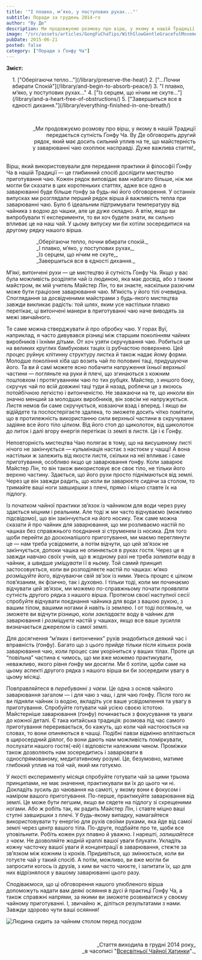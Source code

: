 ```yaml
---
title: '"І плавко, м’яко, у поступових рухах..."'
subtitle: Поради за грудень 2014-го
author: "Ву Де"
description: Ми продовжуємо розмову про вірш, у якому в нашій Традиції передається сутність Ґонфу Ча. Ву Де обговорить другий рядок, який має досить сильний вплив на те, що...
image: "/src/assets/articles/GongFuChaTips/WithSlowGentleGracefulMovement/WithSlowGentleGracefulMovement1.jpg"
pubDate: 2015-06-21
posted: false
category: ["Поради з Ґонфу Ча"]
---
```



**Зміст:**
<section style="padding-left: 1rem;">
1. ["Оберігаючи тепло..."](/library/preserve-the-heat/)
2. ["...Почни вбирати Спокій"](/library/and-begin-to-absorb-peace/)
3. "І плавко, м’яко, у поступових рухах..."
4. ["Із серцем, що нічим не скуте..."](/library/and-a-heart-free-of-obstructions/)
5. ["Завершиться все в єдності дихання."](/library/everything-finished-in-one-breath/)
</section>

<p>&nbsp;</p>

<p align="right" style="text-wrap: balance; margin-bottom: 2rem;">_Ми продовжуємо розмову про вірш, у якому в нашій Традиції передається сутність Ґонфу Ча. Ву Де обговорить другий рядок, який має досить сильний уплив на те, що майстерність у заварюванні чаю охоплює насправді. Дуже важлива стаття!_</p>

Вірш, який використовували для передання практики й філософії Ґонфу Ча в нашій Традиції — це глибинний спосіб дослідити мистецтво приготування чаю. Кожен рядок виповідає вам набагато більше, ніж ми могли би сказати в цих коротеньких статтях, адже все одно в заварюванні буде більше ґонфу за будь-які його обговорення. У останніх випусках ми розглядали перший рядок вірша й важливість тепла при заварюванні чаю. Було б ідеальним підтримувати температуру від чайника з водою до чашки, але це дуже складно. А втім, якщо ви випробували ті експерименти, то ви хоч будете знати, як сильно впливає це на наш чай. У цьому випуску ми би хотіли зосередитися на другому рядку нашого вірша.

<p style="margin-left: 5rem; color: var(--green);">_Оберігаючи тепло, почни вбирати спокій._<br />_І плавко, м’яко, у поступових рухах,_<br />_Із серцем, що нічим не скуте,_<br />_Завершиться все в єдності дихання._</p>

М’які, витончені рухи — це мистецтво й сутність Ґонфу Ча. Якщо у вас була можливість розділяти чай із людиною, яка має досвід, або з таким майстром, як мій учитель Майстер Лін, то ви знаєте, наскільки разючим може бути граціозне заварювання чаю. М’якість у його тілі очевидна. Споглядання за досвідченими майстрами з будь-якого мистецтва завжди викликає радість: той шлях, яким усе настільки плавко перетікає, ці витончені манери в приготуванні чаю наче виводять за межі звичайного.

Те саме можна стверджувати й про обробку чаю. У горах Вуї, наприклад, я часто дивувався різниці між старшим поколінням чайних виробників і їхніми дітьми. От хоч узяти скручування чаю. Робиться це на великих круглих бамбукових тацях із рубчастою поверхнею. Цей процес руйнує клітинну структуру листка й також надає йому форми. Молодше покоління хіба що возить чай по половині таці, придушуючи його. Та ви й самі можете ясно побачити напруження їхньої верхньої частини — погляньте на руки й плечі, що згинаються з кожним поштовхом і протягуванням чаю по тих рубцях. Майстер, з иншого боку, скручує чай по всій довжині таці туди й назад, роблячи це з якоюсь потойбічною легкістю і витонченістю. Не зважаючи на те, що инколи він значно менший за молодших виробників, він зовсім не напружується. Листя немов би саме скручується, ковзаючи взад і вперед. І якщо ви відійдете та поспостерігаєте здалека, то зможете досить чітко помітити, що в протилежність використанню сили верхньої частини в скручуванні задіяне все його тіло цілком. Від його стоп до щиколоток, від щиколоток до литок і далі вгору енергія перетікає із землі в листя. Це і є Ґонфу.

Неповторність мистецтва Чаю полягає в тому, що на висушеному листі нічого не закінчується — кульмінація настає з настоєм у чашці! А вона настільки ж залежить від якости листя, скільки на неї впливає і саме приготування, особливо якщо це заварювання ґонфу. Коли заварює Майстер Лін, то він також використовує все своє тіло, не тільки його верхню частину. Здається, що його рухи просто піднімаються від землі. Через це він завжди радить, що коли ви заварюєте сидячи за столом, то тримайте ваші ноги завширшки з плечі, прямо і міцно ставте їх на підлогу.

Із початком чайної практики зв’язок із чайником для води через руку здається міцним і реальним. Але тоді ж ми часто відчуваємо (можливо підсвідомо), що він закінчується на його носику. Теж саме можна сказати й про чайник для заварювання, що ми розливаємо настій по чашках без справжнього поєднання зі струменем із носика. Для того щоби перейти до досконалішого приготування, ми маємо переглянути це — нам треба усвідомити, а потім відчути, що цей зв’язок не закінчується, допоки чашка не опиняється в руках гостя. Через це я завжди навчаю своїх учнів, що в жодному разі не треба _заливати_ воду в чайник, а швидше _уміщувати_ її в ньому. Той самий принцип застосовується, коли ви розподіляєте настій по чашках: м’яко _розміщуйте_ його, відчуваючи свій зв’зок із ними. Увесь процес є цілком пов’язаним, як фізично, так і духовно. І тільки тоді, коли ми починаємо відчувати цей зв’язок, ми можемо по-справжньому почати проявляти сутність другого рядка з нашого вірша. Протягом своєї наступної сесії спробуйте відчувати поєднання чайника для води з вашою рукою, з вашим тілом, вашими ногами й навіть із землею. І от тоді погляньте, чи зможете ви відчути різницю, коли _закладаєте_ воду в чайник для заварювання і _розміщуєте_ настій у чашках, якщо все ваше зусилля визначається джерелом із самої землі.

Для досягнення “м’яких і витончених” рухів знадобиться деякий час і вправність (ґонфу). Багато що з цього прийде тільки після кількох років заварювання чаю, коли процес сам укоріниться у ваших тілах. Проте ця “повільна” частина є чимось, що ми вже можемо практикувати, неважливо, якого рівня ґонфу ми досягли. Ми б хотіли, щоби саме на цьому аспекті другого рядка з нашого вірша ви би зосередили увагу в цьому місяці.

Повправляйтеся в _перебуванні з чаєм_. Це одна з основ чайного заварювання загалом — і для чаю з чаш, і для чаю ґонфу. Після того як ви підняли чайник із водою, вкладіть усе ваше усвідомлення та увагу в приготування. Спробуйте готувати чай усією своєю істотою. Майстерніше заварювання (ґонфу) починається з фокусування та уваги до кожної деталі. Є така китайська традиція: розмова під час самого приготування переривається, бо кажуть, що коли чай настоюється на словах, то вони опиняються в чашці. Подібні павзи відмінно вплітаються в щиросердний діялог, бо вони дають нам можливість поміркувати, послухати нашого гостя(-ей) і відповісти належним чином. Проміжки також дозволяють нам зосередитись і заварювати в односпрямованому, медитативному розумі. Це, безумовно, матиме глибокий уплив на той чай, який ми готуємо.

У якості експерименту місяця спробуйте готувати чай за цими трьома принципами, не має значення, практикували ви їх до цього чи ні. Докладіть зусиль до чаювання на самоті, у якому вони є фокусом і наміром вашого приготування. По-перше, практикуйте заварювання від землі. Це може бути легшим, якщо ви сядете на підлогу зі схрещеними ногами. Або ж робіть так, як радить Майстер Лін, і ставте міцно ваші ступні завширшки з плечі. У будь-якому випадку, намагайтеся використовувати ту енергію для рухів своїми руками, яка йде від самої землі через центр вашого тіла. По-друге, подбайте про те, щоби все уповільнити. Робіть кожен рух плавно й уважно. І нарешті, _залишайтеся з чаєм_. Не дозволяйте жодній краплі вашої уваги блукати. Укладіть кожну часточку вашої уваги й концентрації в заварювання, стежте за зв’язком між кожним із кроків. Придивіться, що змінюється, коли ви готуєте чай у такий спосіб. А потім, можливо, ви вже могли би запросити когось із друзів, з ким ви часто чаюєте, і запитати їх, що для них відрізнялося у вашому заварюванні цього разу.

Сподіваємося, що ці обговорення нашого улюбленого вірша допоможуть надати вам деякі осяяння в дусі й практиці Ґонфу Ча, а також справжні напрями, за якими ви зможете розвиватися у своєму чайному приготуванні. І, звичайно ж, діліться результатами з нами. Завжди здорово чути ваші осяяння!

<img src={Image1.src}  class="align-center" alt="Людина сидить за чайним столом перед посудом" />

<p>&nbsp;</p>
<p align="right" style="font-size: 0.9rem;">_Стаття виходила в грудні 2014 року_<br />_в часописі "<a href="http://www.globalteahut.org/" target="_blank" rel="noopener">Всесвітньої Чайної Хатинки</a>"._</p>